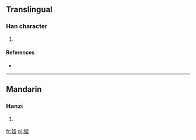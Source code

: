 ==Translingual==

===Han character===
{{Han char|rn=38|rad=女|as=12|sn=15|four=|canj=女土月廿 (VGBT)}}

# {{defn|Han|sort=女12}}

====References====
* {{Han ref|kx=0271.190|dkj=06726|dj=0539.110|hdz=21079.030|uh=5B04|ud=23300}}

----

==Mandarin==

===Hanzi===
{{cmn-hanzi|pin=[[yī]] ([[yi1]])|wg=<sup>i</sup>}}

# {{defn|Mandarin|sort=女12}}

[[fr:嬄]]
[[pl:嬄]]